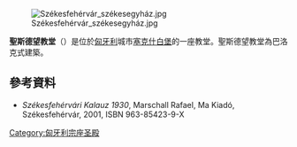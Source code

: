 [[Image:Székesfehérvár_székesegyház.jpg|thumb]]

'''聖斯德望教堂'''（{{lang-hu|Szent István-székesegyház}}）是位於[[匈牙利|匈牙利]]城市[[塞克什白堡|塞克什白堡]]的一座教堂。聖斯德望教堂為巴洛克式建築。
== 參考資料 ==
* ''Székesfehérvári Kalauz 1930'', Marschall Rafael, Ma Kiadó, Székesfehérvár, 2001, ISBN 963-85423-9-X
{{commonskat-natúr|Székesegyház (Székesfehérvár)}}
[[Category:匈牙利宗座圣殿|Category:匈牙利宗座圣殿]]